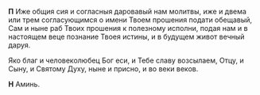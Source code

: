 **П** Иже общия сия и согласныя даровавый нам молитвы, иже и двема или трем согласующимся о имени
Твоем прошения подати обещавый, Сам и ныне раб Твоих прошения к полезному исполни, подая нам
и в настоящем веце познание Твоея истины, и в будущем живот вечный даруя.

Яко благ и человеколюбец Бог еси, и Тебе славу возсылаем, Отцу, и Сыну, и Святому Духу, ныне
и присно, и во веки веков.

**Н** Аминь.
